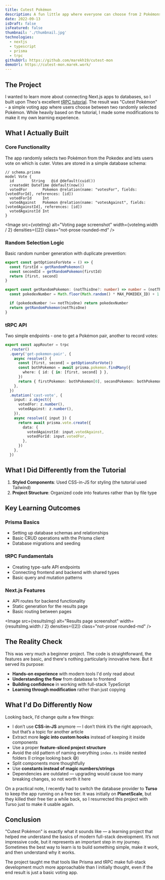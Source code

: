 ```yaml
---
title: Cutest Pokémon
description: A fun little app where everyone can choose from 2 Pokémons and decide which one is cuter. Results are persisted in a database.
date: 2022-09-13
isDraft: false
isFeatured: false
thumbnail: './thumbnail.jpg'
technologies:
  - nextjs
  - typescript
  - prisma
  - trpc
githubUrl: https://github.com/marekh19/cutest-mon
demoUrl: https://cutest-mon.marek.work/
---
```




## The Project

I wanted to learn more about connecting Next.js apps to databases, so I built upon Theo's excellent [tRPC tutorial](https://youtu.be/PKy2lYEnhgs). The result was "Cutest Pokémon" - a simple voting app where users choose between two randomly selected Pokémon. While heavily based on the tutorial, I made some modifications to make it my own learning experience.

## What I Actually Built

### Core Functionality

The app randomly selects two Pokémon from the Pokedex and lets users vote on which is cuter. Votes are stored in a simple database schema:

```prisma
// schema.prisma
model Vote {
  id        String   @id @default(cuid())
  createdAt DateTime @default(now())
  votedFor       Pokemon @relation(name: "votesFor", fields: [votedForId], references: [id])
  votedForId     Int
  votedAgainst   Pokemon @relation(name: "votesAgainst", fields: [votedAgainstId], references: [id])
  votedAgainstId Int
}
```

<Image
  src={voteImg}
  alt="Voting page screenshot"
  width={voteImg.width / 2}
  densities={[2]}
  class="not-prose rounded-md"
/>

### Random Selection Logic

Basic random number generation with duplicate prevention:

```typescript
export const getOptionsForVote = () => {
  const firstId = getRandomPokemon()
  const secondId = getRandomPokemon(firstId)
  return [first, second]
}

export const getRandomPokemon: (notThisOne?: number) => number = (notThisOne) => {
  const pokedexNumber = Math.floor(Math.random() * MAX_POKEDEX_ID) + 1

  if (pokedexNumber !== notThisOne) return pokedexNumber
  return getRandomPokemon(notThisOne)
}
```

### tRPC API

Two simple endpoints - one to get a Pokémon pair, another to record votes:

```typescript
export const appRouter = trpc
  .router()
  .query('get-pokemon-pair', {
    async resolve() {
      const [first, second] = getOptionsForVote()
      const bothPokemon = await prisma.pokemon.findMany({
        where: { id: { in: [first, second] } },
      })
      return { firstPokemon: bothPokemon[0], secondPokemon: bothPokemon[1] }
    },
  })
  .mutation('cast-vote', {
    input: z.object({
      votedFor: z.number(),
      votedAgainst: z.number(),
    }),
    async resolve({ input }) {
      return await prisma.vote.create({
        data: {
          votedAgainstId: input.votedAgainst,
          votedForId: input.votedFor,
        },
      })
    },
  })
```

## What I Did Differently from the Tutorial

1. **Styled Components**: Used CSS-in-JS for styling (the tutorial used Tailwind)
2. **Project Structure**: Organized code into features rather than by file type

## Key Learning Outcomes

### Prisma Basics

- Setting up database schemas and relationships
- Basic CRUD operations with the Prisma client
- Database migrations and seeding

### tRPC Fundamentals

- Creating type-safe API endpoints
- Connecting frontend and backend with shared types
- Basic query and mutation patterns

### Next.js Features

- API routes for backend functionality
- Static generation for the results page
- Basic routing between pages

<Image
  src={resultsImg}
  alt="Results page screenshot"
  width={resultsImg.width / 2}
  densities={[2]}
  class="not-prose rounded-md"
/>

## The Reality Check

This was very much a beginner project. The code is straightforward, the features are basic, and there's nothing particularly innovative here. But it served its purpose:

- **Hands-on experience** with modern tools I'd only read about
- **Understanding the flow** from database to frontend
- **Building confidence** in working with full-stack TypeScript
- **Learning through modification** rather than just copying

## What I'd Do Differently Now

Looking back, I’d change quite a few things:

- I don’t use **CSS-in-JS** anymore — I don’t think it’s the right approach, but that’s a topic for another article
- Extract more **logic into custom hooks** instead of keeping it inside components
- Use a proper **feature-sliced project structure**
- Avoid the old pattern of naming everything `index.ts` inside nested folders (I cringe looking back 😅)
- Split components more thoughtfully
- Use **constants instead of magic numbers/strings**
- Dependencies are outdated — upgrading would cause too many breaking changes, so not worth it here

On a practical note, I recently had to switch the database provider to **Turso** to keep the app running on a free tier. It was initially on **PlanetScale**, but they killed their free tier a while back, so I resurrected this project with Turso just to make it usable again.

## Conclusion

"Cutest Pokémon" is exactly what it sounds like — a learning project that helped me understand the basics of modern full-stack development. It’s not impressive code, but it represents an important step in my journey. Sometimes the best way to learn is to build something simple, make it work, and then understand why it works.

The project taught me that tools like Prisma and tRPC make full-stack development much more approachable than I initially thought, even if the end result is just a basic voting app.
